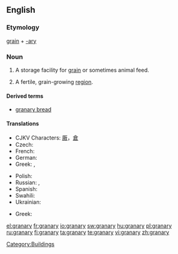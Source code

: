 ==English==
{{wikipedia}}
===Etymology===
[[grain]] + [[-ary]]

===Noun===
{{en-noun|granaries|pl2=granarys}}
# {{agriculture}} A storage facility for [[grain]] or sometimes animal feed.
# {{idiom}} A fertile, grain-growing [[region]].

====Derived terms====
* [[granary bread]]

====Translations====
{{trans-top|storage facility}}
* CJKV Characters: [[厫]]，[[倉]]
* Czech: {{t-|cs|sýpka|f}}
* French: {{t+|fr|grenier|m}}
* German: {{t|de|Kornhaus|n}}
* Greek: {{t+|el|σιταποθήκη|m|tr=sitapothíki}}, {{t+|el|σιτοβολώνας|m|tr=sitovolónas}}
{{trans-mid}}
* Polish: {{t+|pl|spichlerz|m}}
* Russian: {{t+|ru|амбар}},  {{t|ru|житница}}
* Spanish: {{t+|es|granero|m}}
* Swahili: {{t+|sw|ghala|xs=Swahili}}
* Ukrainian: {{t-|uk|шпіхлір|xs=Ukrainian}}
{{trans-bottom}}

{{trans-top|a fertile, grain-growing region}}
* Greek: {{t+|el|σιτοβολώνας|m|tr=sitovolónas}}
{{trans-mid}}
{{trans-bottom}}

[[Category:Buildings]]

[[el:granary]]
[[fr:granary]]
[[io:granary]]
[[sw:granary]]
[[hu:granary]]
[[pl:granary]]
[[ru:granary]]
[[fi:granary]]
[[ta:granary]]
[[te:granary]]
[[vi:granary]]
[[zh:granary]]